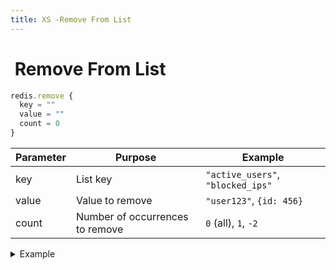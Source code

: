 ```yaml
---
title: XS -Remove From List
---
```


# <img src="../assets/docuBadge (11).png" alt="" data-size="line"> Remove From List <a href="#xs-remove-from-list" id="xs-remove-from-list"></a>

```javascript
redis.remove {
  key = ""
  value = ""
  count = 0
}
```

| Parameter | Purpose                         | Example                           |
| --------- | ------------------------------- | --------------------------------- |
| key       | List key                        | `"active_users"`, `"blocked_ips"` |
| value     | Value to remove                 | `"user123"`, `{id: 456}`          |
| count     | Number of occurrences to remove | `0` (all), `1`, `-2`              |

<details>

<summary>Example</summary>

```javascript
redis.remove {
  key = "active_sessions"
  value = $session.id
  count = 0
}
```

* Removes matching values from list
* Count=0 removes all occurrences
* Count>0 removes from head to tail
* Count<0 removes from tail to head

</details>

